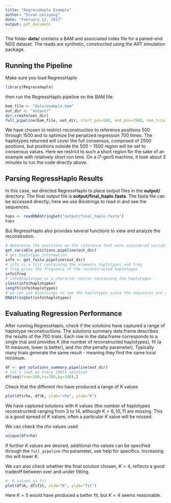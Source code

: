 ```yaml
---
title: "RegressHaplo Example"
author: "Sivan Leviyang"
date: "February 12, 2017"
output: pdf_document
---
```

The folder **data/** contains a BAM and associated index file for a paired-end NGS dataset.  The reads are synthetic, constructed using the ART simulation package. 

## Running the Pipeline

Make sure you load RegressHaplo
```r
library(RegressHaplo)
```
then run the RegressHaplo pipeline on the BAM file.
```r
bam_file <- "data/example.bam"
out_dir <- "output/"
dir.create(out_dir)
full_pipeline(bam_file, out_dir, start_pos=500, end_pos=1500, num_trials=700)
```
We have chosen to restrict reconstruction to reference positions $500$ through $1500$ and to optimize the penalized regression $700$ times.  The haplotypes returned will cover the full consensus, composed of $2500$ positions, but positions outside the $500-1500$ region will be set to consensus values.   Here we restrict to such a short region for the sake of an example with relatively short run time.  On a i7-gen5 machine, it took about 3 minutes to run the code directly above.

## Parsing RegressHaplo Results

In this case, we directed RegressHaplo to place output files in the **output/** directory.  The final output file is **output/final\_haplo.fasta**.   The fasta file can be accessed directly; here we use Biostrings to read in and see the sequences.
```r
haps <- readDNAStringSet("output/final_haplo.fasta")
haps
```
But RegressHaplo also provides several functions to view and analyze the reconstrution.

```r
# determine the positions on the reference that were considered variable 
get_variable_positions.pipeline(out_dir)
# get haplotype information
info <- get_fasta.pipeline(out_dir)
# info is a list containing the elements haplotypes and freq
# freq gives the frequency of the reconstructed haplotypes
info$freq
# info$haplotype is a character vector containing the haplotypes.
class(info$haplotypes)
length(info$haplotypes)
# we can use Biostrings to see the haplotypes since the sequences are rather long
DNAStringSet(info$haplotypes)
```

## Evaluating Regression Performance

After running RegressHaplo, check if the solutions have captured a range of haplotype reconstructions.   The solutions summary data.frame describes the results of the $700$ trials.  Each row in the data.frame corresponds to a single trial and provides K (the number of reconstructed haplotypes), fit (a fit measure, lower is better), and rho (the penalty parameter).  Typically many trials generate the same result -  meaning they find the same local minimum.
```r
df <- get_solutions_summary.pipeline(out_dir)
# let's look at every 100th solution
df[seq(from=100,to=700,by=100),]
```
Check that the different rho have produced a range of K values
```r
plot(df$rho, df$K, xlab="rho", ylab="K")
```

We have captured solutions with $K$ values (the number of haplotypes reconstructed) ranging from $3$ to $14$, although $K=6,10,11$ are missing.  This is a good spread of $K$ values; often a particular $K$ value will be missed.

We can check the $rho$ values used
```r
unique(df$rho)
```
If further $K$ values are desired, additional rho values can be specified through the `full_pipeline` rho parameter, see help for specifics.  Increasing rho will lower $K$.

We can also check whether the final solution chosen, $K=4$, reflects a good tradeoff between over and under fitting.
```r
#  K values vs fit
plot(df$K, df$fit, xlab="K", ylab="fit")
```

Here $K=5$ would have produced a better fit, but $K=4$ seems reasonable.



